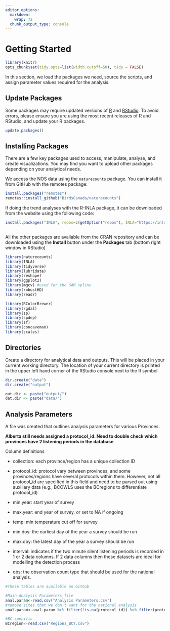 ```yaml
---
editor_options: 
  markdown: 
    wrap: 72
  chunk_output_type: console
---
```


# Getting Started {#Setup2}

```r

library(knitr)
opts_chunk$set(tidy.opts=list(width.cutoff=50), tidy = FALSE)

```

In this section, we load the packages we need, source the scripts, and
assign parameter values required for the analysis.

## Update Packages {#Setup2.1}

Some packages may require updated versions of
[R](https://www.r-project.org/) and [RStudio](https://www.rstudio.com).
To avoid errors, please ensure you are using the most recent releases of
R and RStudio, and update your R packages.

```r

update.packages()                         

```

## Installing Packages {#Setup2.2}

There are a few key packages used to access, manipulate, analyse, and
create visualizations. You may find you want to upload other packages
depending on your analytical needs.

We access the NOS data using the `naturecounts` package. You can install
it from GitHub with the remotes package:

```r

install.packages("remotes")
remotes::install_github("BirdsCanada/naturecounts")

```

If doing the trend analyses with the R-INLA package, it can be
downloaded from the website using the following code:

```r

install.packages("INLA", repos=c(getOption("repos"), INLA="https://inla.r-inla-download.org/R/stable"), dep=TRUE)
                                 
```

All the other packages are available from the CRAN repository and can be
downloaded using the **Install** button under the **Packages** tab
(bottom right window in RStudio)

```r

library(naturecounts)
library(INLA)
library(tidyverse)
library(lubridate)
library(reshape)
library(ggplot2)
library(mgcv) #used for the GAM spline
library(robustHD)
library(readr)

library(RColorBrewer)
library(rgdal)
library(sp)
library(spdep)
library(sf)
library(concaveman)
library(scales)

```

## Directories {#Setup2.3}

Create a directory for analytical data and outputs. This will be placed
in your current working directory. The location of your current
directory is printed in the upper left hand corner of the RStudio
console next to the R symbol.

```r

dir.create("data")
dir.create("output")

out.dir <- paste("output/")
dat.dir <- paste("data/")

```

## Analysis Parameters {#Setup2.4}

A file was created that outlines analysis parameters for various
Provinces.

**Alberta still needs assigned a protocol_id. Need to double check which
provinces have 2 listening periods in the database**

Column definitions

-   collection: each province/region has a unique collection ID

-   protocol_id: protocol vary between provinces, and some
    provinces/regions have several protocols within them. However, not
    all protocol_id are specified in this field and need to be parsed
    out using auxiliary data (e.g., BCOWLS uses the BCregions to
    differentiate protocol_id)

-   min.year: start year of survey

-   max.year: end year of survey, or set to NA if ongoing

-   temp: min temperature cut off for survey

-   min.doy: the earliest day of the year a survey should be run

-   max.doy: the latest day of the year a survey should be run

-   interval: indicates if the two minute silent listening periods is
    recorded in 1 or 2 data columns. If 2 data columns then these
    datasets are ideal for modelling the detection process

-   obs: the observation count type that should be used for the national
    analysis.

```r

#These tables are available on Github 

#Main Analysis Parameters file 
anal.param<-read.csv("Analysis Parameters.csv")
#remove sites that we don't want for the national analysis
anal.param<-anal.param %>% filter(!is.na(protocol_id)) %>% filter(protocol_id!=29)

#BC specific
BCregion<-read.csv("Regions_BCY.csv")

```
